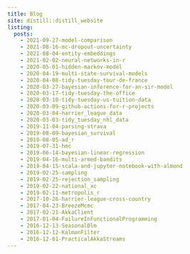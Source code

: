 ```yaml
---
title: Blog
site: distill::distill_website 
listing: 
  posts:
    - 2021-09-27-model-comparison
    - 2021-08-16-mc-dropout-uncertainty
    - 2021-08-04-entity-embeddings
    - 2021-02-02-neural-networks-in-r 
    - 2020-05-01-hidden-markov-model                   
    - 2020-04-19-multi-state-survival-models            
    - 2020-04-08-tidy-tuesday-tour-de-france
    - 2020-03-27-bayesian-inference-for-an-sir-model    
    - 2020-03-17-tidy-tuesday-the-office               
    - 2020-03-10-tidy-tuesday-us-tuition-data           
    - 2020-03-09-github-actions-for-r-projects         
    - 2020-03-04-harrier_league_data                    
    - 2020-03-03-tidy_tuesday_nhl_data                 
    - 2019-11-04-parsing-strava                         
    - 2019-08-09-bayesian_survival                     
    - 2019-08-05-ad_r                                   
    - 2019-07-31-hmc                                   
    - 2019-06-14-bayesian-linear-regression             
    - 2019-04-16-multi-armed-bandits                   
    - 2019-04-15-scala-and-jupyter-notebook-with-almond 
    - 2019-02-25-sampling                              
    - 2019-02-25-rejection_sampling                     
    - 2019-02-22-national_xc                           
    - 2019-02-11-metropolis_r                           
    - 2017-10-26-harrier-league-cross-country          
    - 2017-04-23-BreezeMcmc                             
    - 2017-02-21-AkkaClient                            
    - 2017-01-04-FailureInFunctionalProgramming         
    - 2016-12-13-SeasonalDlm                           
    - 2016-12-12-KalmanFilter                           
    - 2016-12-01-PracticalAkkaStreams 
---
```

